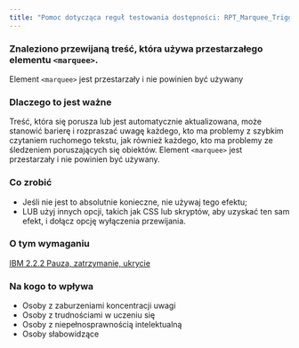 ```yaml
---
title: "Pomoc dotycząca reguł testowania dostępności: RPT_Marquee_Trigger"
---
```


<div className="toolHelp">
<Row>
<Column colLg={16} colMd={8} colSm={4} className="toolHead">

### Znaleziono przewijaną treść, która używa przestarzałego elementu `<marquee>`.

<div id="locLevel"></div>

Element `<marquee>` jest przestarzały i nie powinien być używany

</Column>
</Row>
<Row>
<Column colLg={11} colMd={5} colSm={4} className="toolMain">

### Dlaczego to jest ważne

Treść, która się porusza lub jest automatycznie aktualizowana, może stanowić barierę i rozpraszać uwagę każdego, kto ma problemy z szybkim czytaniem ruchomego tekstu, jak również każdego, kto ma problemy ze śledzeniem poruszających się obiektów. Element `<marquee>` jest przestarzały i nie powinien być używany.

<div id="locSnippet"></div>

### Co zrobić

* Jeśli nie jest to absolutnie konieczne, nie używaj tego efektu;
* LUB użyj innych opcji, takich jak CSS lub skryptów, aby uzyskać ten sam efekt, i dołącz opcję wyłączenia przewijania.


</Column>
<Column colLg={5} colMd={3} colSm={4} className="toolLeft">

### O tym wymaganiu

[IBM 2.2.2 Pauza, zatrzymanie, ukrycie](http://www.ibm.com/able/guidelines/ci162/pause_stop_hide.html)

### Na kogo to wpływa

* Osoby z zaburzeniami koncentracji uwagi
* Osoby z trudnościami w uczeniu się
* Osoby z niepełnosprawnością intelektualną
* Osoby słabowidzące

</Column>
</Row>
</div>

